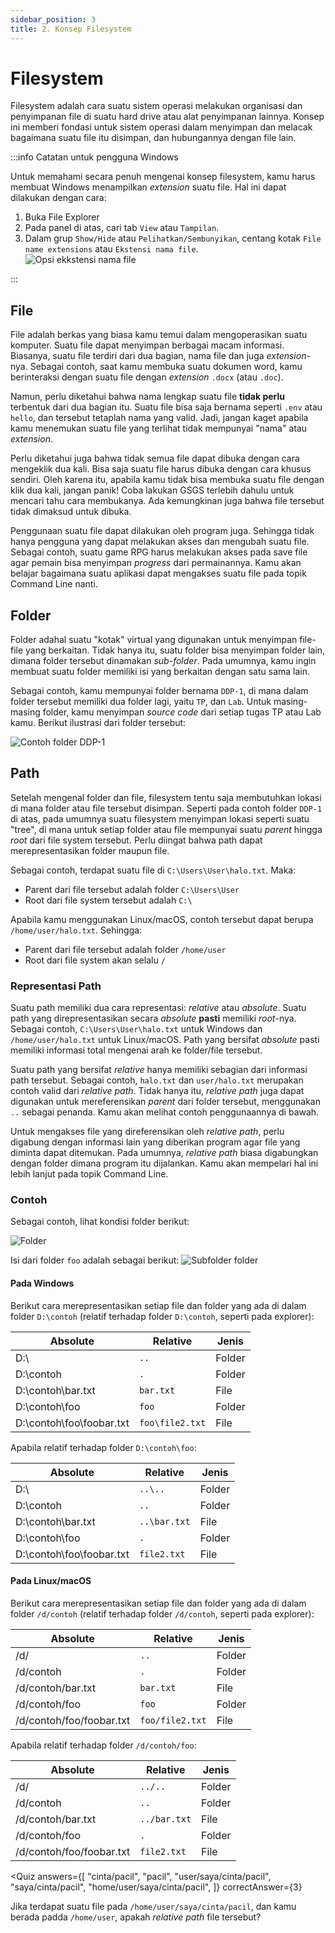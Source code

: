 ```yaml
---
sidebar_position: 3
title: 2. Konsep Filesystem
---
```




<ArticleInfo writer="rorre" writerUrl="https://github.com/rorre" semester={0} />

# Filesystem

Filesystem adalah cara suatu sistem operasi melakukan organisasi dan penyimpanan file di suatu hard drive atau alat penyimpanan lainnya. Konsep ini memberi fondasi untuk sistem operasi dalam menyimpan dan melacak bagaimana suatu file itu disimpan, dan hubungannya dengan file lain.

:::info Catatan untuk pengguna Windows

Untuk memahami secara penuh mengenai konsep filesystem, kamu harus membuat Windows menampilkan _extension_ suatu file. Hal ini dapat dilakukan dengan cara:

1. Buka File Explorer
2. Pada panel di atas, cari tab `View` atau `Tampilan`.
3. Dalam grup `Show/Hide` atau `Pelihatkan/Sembunyikan`, centang kotak `File name extensions` atau `Ekstensi nama file`.  
   ![Opsi ekkstensi nama file](https://d.rorre.xyz/O8tnS9OQA/eEZJOt0vAG.png)

:::

## File

File adalah berkas yang biasa kamu temui dalam mengoperasikan suatu komputer. Suatu file dapat menyimpan berbagai macam informasi. Biasanya, suatu file terdiri dari dua bagian, nama file dan juga _extension_-nya. Sebagai contoh, saat kamu membuka suatu dokumen word, kamu berinteraksi dengan suatu file dengan _extension_ `.docx` (atau `.doc`).

Namun, perlu diketahui bahwa nama lengkap suatu file **tidak perlu** terbentuk dari dua bagian itu. Suatu file bisa saja bernama seperti `.env` atau `hello`, dan tersebut tetaplah nama yang valid. Jadi, jangan kaget apabila kamu menemukan suatu file yang terlihat tidak mempunyai "nama" atau _extension_.

Perlu diketahui juga bahwa tidak semua file dapat dibuka dengan cara mengeklik dua kali. Bisa saja suatu file harus dibuka dengan cara khusus sendiri. Oleh karena itu, apabila kamu tidak bisa membuka suatu file dengan klik dua kali, jangan panik! Coba lakukan GSGS terlebih dahulu untuk mencari tahu cara membukanya. Ada kemungkinan juga bahwa file tersebut tidak dimaksud untuk dibuka.

Penggunaan suatu file dapat dilakukan oleh program juga. Sehingga tidak hanya pengguna yang dapat melakukan akses dan mengubah suatu file. Sebagai contoh, suatu game RPG harus melakukan akses pada save file agar pemain bisa menyimpan _progress_ dari permainannya. Kamu akan belajar bagaimana suatu aplikasi dapat mengakses suatu file pada topik Command Line nanti.

## Folder

Folder adahal suatu "kotak" virtual yang digunakan untuk menyimpan file-file yang berkaitan. Tidak hanya itu, suatu folder bisa menyimpan folder lain, dimana folder tersebut dinamakan _sub-folder_. Pada umumnya, kamu ingin membuat suatu folder memiliki isi yang berkaitan dengan satu sama lain.

Sebagai contoh, kamu mempunyai folder bernama `DDP-1`, di mana dalam folder tersebut memiliki dua folder lagi, yaitu `TP`, dan `Lab`. Untuk masing-masing folder, kamu menyimpan _source code_ dari setiap tugas TP atau Lab kamu. Berikut ilustrasi dari folder tersebut:

![Contoh folder DDP-1](./assets/samplefolder.png)

## Path

Setelah mengenal folder dan file, filesystem tentu saja membutuhkan lokasi di mana folder atau file tersebut disimpan. Seperti pada contoh folder `DDP-1` di atas, pada umumnya suatu filesystem menyimpan lokasi seperti suatu "tree", di mana untuk setiap folder atau file mempunyai suatu _parent_ hingga _root_ dari file system tersebut. Perlu diingat bahwa path dapat merepresentasikan folder maupun file.

Sebagai contoh, terdapat suatu file di `C:\Users\User\halo.txt`. Maka:

- Parent dari file tersebut adalah folder `C:\Users\User`
- Root dari file system tersebut adalah `C:\`

Apabila kamu menggunakan Linux/macOS, contoh tersebut dapat berupa `/home/user/halo.txt`. Sehingga:

- Parent dari file tersebut adalah folder `/home/user`
- Root dari file system akan selalu `/`

### Representasi Path

Suatu path memiliki dua cara representasi: _relative_ atau _absolute_. Suatu path yang direpresentasikan secara _absolute_ **pasti** memiliki _root_-nya. Sebagai contoh, `C:\Users\User\halo.txt` untuk Windows dan `/home/user/halo.txt` untuk Linux/macOS. Path yang bersifat _absolute_ pasti memiliki informasi total mengenai arah ke folder/file tersebut.

Suatu path yang bersifat _relative_ hanya memiliki sebagian dari informasi path tersebut. Sebagai contoh, `halo.txt` dan `user/halo.txt` merupakan contoh valid dari _relative path_. Tidak hanya itu, _relative path_ juga dapat digunakan untuk mereferensikan _parent_ dari folder tersebut, menggunakan `..` sebagai penanda. Kamu akan melihat contoh penggunaannya di bawah.

Untuk mengakses file yang direferensikan oleh _relative path_, perlu digabung dengan informasi lain yang diberikan program agar file yang diminta dapat ditemukan. Pada umumnya, _relative path_ biasa digabungkan dengan folder dimana program itu dijalankan. Kamu akan mempelari hal ini lebih lanjut pada topik Command Line.

### Contoh

Sebagai contoh, lihat kondisi folder berikut:

![Folder](./assets/explorer.png)

Isi dari folder `foo` adalah sebagai berikut:
![Subfolder folder](./assets/explorer2.png)

#### Pada Windows

Berikut cara merepresentasikan setiap file dan folder yang ada di dalam folder `D:\contoh` (relatif terhadap folder `D:\contoh`, seperti pada explorer):

| Absolute                 | Relative        | Jenis  |
| ------------------------ | --------------- | ------ |
| D:\                      | `..`            | Folder |
| D:\contoh                | `.`             | Folder |
| D:\contoh\bar.txt        | `bar.txt`       | File   |
| D:\contoh\foo            | `foo`           | Folder |
| D:\contoh\foo\foobar.txt | `foo\file2.txt` | File   |

Apabila relatif terhadap folder `D:\contoh\foo`:

| Absolute                 | Relative     | Jenis  |
| ------------------------ | ------------ | ------ |
| D:\                      | `..\..`      | Folder |
| D:\contoh                | `..`         | Folder |
| D:\contoh\bar.txt        | `..\bar.txt` | File   |
| D:\contoh\foo            | `.`          | Folder |
| D:\contoh\foo\foobar.txt | `file2.txt`  | File   |

#### Pada Linux/macOS

Berikut cara merepresentasikan setiap file dan folder yang ada di dalam folder `/d/contoh` (relatif terhadap folder `/d/contoh`, seperti pada explorer):

| Absolute                 | Relative        | Jenis  |
| ------------------------ | --------------- | ------ |
| /d/                      | `..`            | Folder |
| /d/contoh                | `.`             | Folder |
| /d/contoh/bar.txt        | `bar.txt`       | File   |
| /d/contoh/foo            | `foo`           | Folder |
| /d/contoh/foo/foobar.txt | `foo/file2.txt` | File   |

Apabila relatif terhadap folder `/d/contoh/foo`:

| Absolute                 | Relative     | Jenis  |
| ------------------------ | ------------ | ------ |
| /d/                      | `../..`      | Folder |
| /d/contoh                | `..`         | Folder |
| /d/contoh/bar.txt        | `../bar.txt` | File   |
| /d/contoh/foo            | `.`          | Folder |
| /d/contoh/foo/foobar.txt | `file2.txt`  | File   |

<Quiz
  answers={[
    "cinta/pacil",
    "pacil",
    "user/saya/cinta/pacil",
    "saya/cinta/pacil",
    "home/user/saya/cinta/pacil",
  ]}
  correctAnswer={3}
>
  Jika terdapat suatu file pada <code>/home/user/saya/cinta/pacil</code>, dan
  kamu berada padda <code>/home/user</code>, apakah <i>relative path</i> file
  tersebut?
</Quiz>
